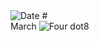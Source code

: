 
<RunningHead />
<Image src="/title-imprint.png" height={50} width={50} alt="Date" className="title-imprint"/>
# <div id="date">March <Image className="four-dot" src="/four-dot.png" height={15} width={15} alt="Four dot" />8</div>
